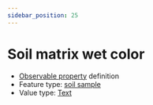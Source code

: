 ```yaml
---
sidebar_position: 25
---
```



# Soil matrix wet color

- [Observable property](/viewers/dawe-vocabs?uri=https://linked.data.gov.au/def/nrm/bdc0806b-acdd-402d-a1c1-6b9618f98401) definition
- Feature type: [soil sample](http://linked.data.gov.au/def/tern-cv/06461021-a6c2-4175-9651-23653c2b9116)
- Value type: [Text](https://w3id.org/tern/ontologies/tern/Text)

<Example
  protocolModule="soil-pit-characterization"
  observableProperty="https://linked.data.gov.au/def/nrm/bdc0806b-acdd-402d-a1c1-6b9618f98401"
/>
